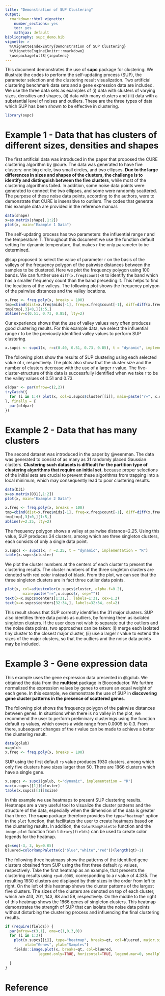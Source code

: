 ```yaml
---
title: "Demonstration of SUP Clustering"
output: 
  rmarkdown::html_vignette:
    number_sections: yes
    toc: yes
    mathjax: default
bibliography: supc_demo.bib
vignette: >
  %\VignetteIndexEntry{Demonstration of SUP Clustering}
  %\VignetteEngine{knitr::rmarkdown}
  \usepackage[utf8]{inputenc}
---
```


This document demonstrates the use of **supc** package for clustering. We illustrate the codes to perform the self-updating process (SUP), the parameter selection and the clustering result visualization. Two artificial clustering benchmark data sets and a gene expression data are included. We use the three data sets as examples of (i) data with clusters of varying sizes, densities and shapes, (ii) data with many clusters and (iii) data with a substantial level of noises and outliers. These are the three types of data which SUP has been shown to be effective in clustering.


```r
library(supc)
```


# Example 1 - Data that has clusters of different sizes, densities and shapes

The first artificial data was introduced in the paper that proposed the CURE clustering algorithm by @cure. The data was generated to have five clusters: one big circle, two small circles, and two ellipses. **Due to the large differences in sizes and shapes of the clusters, the challenge is to identify and distinguish between the five clusters**, while most of the clustering algorithms failed. In addition, some noise data points were generated to connect the two ellipses, and some were randomly scattered. The purpose of these noise data points, according to the authors, were to demonstrate that CURE is insensitive to outliers. The codes that generate this example data are provided in the reference manual. 

```r
data(shape)
x=as.matrix(shape[,1:2])
plot(x, main="Example 1 Data")
```

The self-updating process has two parameters: the influential range r and the temperature T. Throughout this document we use the function default setting for dynamic temperature, that makes r the only parameter to be determined.

@sup proposed to select the value of parameter r on the basis of the valleys of the frequency polygon of the pairwise distances between the samples to be clustered. Here we plot the frequency polygon using 100 bands. We can further use `diff(x.freq$count)<0` to identify the band which has a smaller frequency count than the band preceding it. This helps to find the locations of the valleys. The following plot shows the frequency polygon of the pairwise distances and the valley locations.

```r
x.freq <- freq.poly(x, breaks = 100)
tmp=cbind(dist=x.freq$mids[-1], freq=x.freq$count[-1], diff=diff(x.freq$count))
tmp[tmp[,3]<0,][1:5,]
abline(v=c(0.51, 0.73, 0.85), lty=2)

```

Our experience shows that the use of valley values very often produces good clustering results. For this example data, we select the influential range r to be the previously identified valley values to perform SUP clustering. 

```r
x.supcs <- supc1(x, r=c(0.40, 0.51, 0.73, 0.85), t = "dynamic", implementation = "R")
```

The following plots show the results of SUP clustering using each selected value of r, respectively. The plots also show that the cluster size and the number of clusters decrease with the use of a larger r value. The five-cluster-structure of this data is successfully identified when we take r to be the valley values of 0.51 and 0.73.

```r
oldpar <- par(mfrow=c(2,2))
tryCatch({
  for (i in 1:4) plot(x, col=x.supcs$cluster[[i]], main=paste("r=", x.supcs$r[[i]], sep=""))
}, finally = {
  par(oldpar)
})
```


# Example 2 - Data that has many clusters
The second dataset was introduced in the paper by @veenman. The data was generated to consist of as many as 31 randomly placed Gaussian clusters. **Clustering such datasets is difficult for the partition type of clustering algorithms that require an initial set**, because proper selections of the initial sets are crucial to prevent these algorithms from trapping into a local minimum, which may consequently lead to poor clustering results.


```r
data(D31)
x=as.matrix(D31[,1:2])
plot(x, main="Example 2 Data")
```

```r
x.freq <- freq.poly(x, breaks = 100)
tmp=cbind(dist=x.freq$mids[-1], freq=x.freq$count[-1], diff=diff(x.freq$count))
tmp[tmp[,3]<0,][1:5,]
abline(v=2.25, lty=2)

```

The frequency polygon shows a valley at pairwise distance=2.25. Using this value, SUP produces 34 clusters, among which are three singleton clusters, each consists of only a single data point.

```r
x.supcs <- supc1(x, r =2.25, t = "dynamic", implementation = "R")
table(x.supcs$cluster)

```

We plot the cluster numbers at the centers of each cluster to present the clustering results. The cluster numbers of the three singleton clusters are denoted with red color instead of black. From the plot, we can see that the three singleton clusters are in fact three outlier data points.

```r
plot(x, col=adjustcolor(x.supcs$cluster, alpha.f=0.2), 
        main=paste("r=",x.supcs$r, sep=""))
text(x=x.supcs$centers[1:31,], labels=1:31, cex=1.2)
text(x=x.supcs$centers[32:34,], labels=32:34, col=2)

```

This result shows that SUP correctly identifies the 31 major clusters. SUP also identifies three data points as outliers, by forming them as isolated singleton clusters. If the user does not wish to separate out the outliers and the noise data points, two approaches can be taken: (i) merge each isolated tiny cluster to the closest major cluster, (ii) use a larger r value to extend the sizes of the major clusters, so that the outliers and the noise data points may be included.


# Example 3 - Gene expression data

This example uses the gene expression data presented in @golub. We obtained the data from the **multtest** package in Bioconductor. We furthre normalized the expression values by genes to ensure an equal weight of each gene. In this example, we demonstrate the use of SUP in **discovering gene cluster patterns in the presence of scattered genes**.

The following plot shows the frequency polygon of the pairwise distances between genes. In situations when there is no valley in the plot, we recommend the user to perform preliminary clusterings using the function default `rp` values, which covers a wide range from 0.0005 to 0.3. From there, subsequent changes of the r value can be made to achieve a better the clustering result. 

```r
data(golub)
x=golub
x.freq <- freq.poly(x, breaks = 100)

```

SUP using the first default `rp` value produces 1930 clusters, among which only five clusters have sizes larger than 50. There are 1866 clusters which have a single gene. 

```r
x.supcs <- supc1(golub, t="dynamic", implementation = "R")
max(x.supcs[[1]]$cluster)
table(x.supcs[[1]]$size)

```

In this example we use heatmaps to present SUP clustering results. Heatmaps are a very useful tool to visualize the cluster patterns and the structure of the data, especially when the dimension of the data is greater than three. The **supc** package therefore provides the `type="heatmap"` option in the `plot` function, that facilitates the user to create heatmaps based on the clustering results. In addition, the `ColorRampPalette` function and the `image.plot` function from `library(fields)` can be used to create color legends for the heatmap.

```r
qt=seq(-3, 3, by=0.05)
bluered=colorRampPalette(c("blue","white","red"))(length(qt)-1)

```

The following three heatmaps show the patterns of the identified gene clusters obtained from SUP using the first three default `rp` values, respectively. Take the first heatmap as an example, that presents the clustering results using `rp=0.0005`, corresponding to a r value of 4.335. The resulting 1930 clusters are displayed by their sizes in the order from left to right. On the left of this heatmap shows the cluster patterns of the largest five clusters. The sizes of the clusters are denoted on top of each cluster, which are 413, 201, 143, 88 and 59, respectively. On the middle to the right of this heatmap shows the 1866 genes of singleton clusters. This heatmap demonstrates the strength of SUP that can isolate the noise data points without disturbing the clustering process and influencing the final clustering results.

```r
if (require(fields)) {
  par(mfrow=c(3,1), oma=c(1,0,3,0))
  for (i in 1:3){
    plot(x.supcs[[i]], type="heatmap", breaks=qt, col=bluered, major.size=50,
         xlab="Genes", ylab="Samples")
    fields::image.plot(x, breaks=qt, col=bluered, 
               legend.only=TRUE, horizontal=TRUE, legend.mar=0, smallplot=c(0.7, 0.95, 0.16, 0.20))
  
  }
}
```



# Reference


